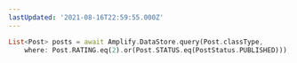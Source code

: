 ```yaml
---
lastUpdated: '2021-08-16T22:59:55.000Z'
---
```

```dart
List<Post> posts = await Amplify.DataStore.query(Post.classType,
    where: Post.RATING.eq(2).or(Post.STATUS.eq(PostStatus.PUBLISHED)));
```
